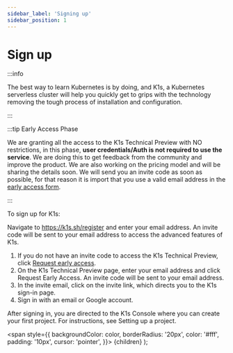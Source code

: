 ---
sidebar_label: 'Signing up'
sidebar_position: 1
---

# Sign up

:::info

The best way to learn Kubernetes is by doing, and K1s, a Kubernetes serverless cluster will help you quickly get to grips with the technology removing the tough process of installation and configuration.

:::

:::tip Early Access Phase

We are granting all the access to the K1s Technical Preview with NO restrictions, in this phase, **user credentials/Auth is not required to use the service**. 
We are doing this to get feedback from the community and improve the product. We are also working on the pricing model and will be sharing the details soon.
We will send you an invite code as soon as possible, for that reason it is import that you use a valid email address in the [early access form](https://go.rebelion.la/k1s-access).

:::

To sign up for K1s:

Navigate to https://k1s.sh/register and enter your email address. An invite code will be sent to your email address to access the advanced features of K1s.

1. If you do not have an invite code to access the K1s Technical Preview, click <Highlight color="#25c2a0">[Request early access](https://k1s.sh/early-access.html?utm_source=docs&utm_medium=docs&utm_campaign=early_access&utm_content=getting_start)</Highlight>.
2. On the K1s Technical Preview page, enter your email address and click Request Early Access. An invite code will be sent to your email address.
3. In the invite email, click on the invite link, which directs you to the K1s sign-in page.
4. Sign in with an email or Google account.

After signing in, you are directed to the K1s Console where you can create your first project. For instructions, see Setting up a project.



  <span
    style={{
      backgroundColor: color,
      borderRadius: '20px',
      color: '#fff',
      padding: '10px',
      cursor: 'pointer',
    }}>
    {children}
  </span>
);
